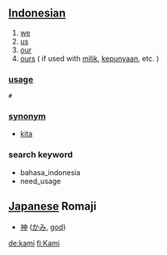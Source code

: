 == [[Indonesian]] ==

# [[we]]
# [[us]]
# [[our]]
# [[ours]] ( if used with [[milik]], [[punya|kepunyaan]], etc. )

=== [[usage]] ===
 # ''' '''
 
=== [[synonym]] ===
* [[kita]]

===search keyword===
* bahasa_indonesia
* need_usage

== [[Japanese]] Romaji ==

*[[神]] ([[かみ]], [[god]])

[[de:kami]]
[[fi:Kami]]